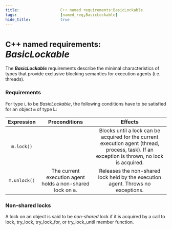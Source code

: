 ```yaml
---
title:                  C++ named requirements:BasicLockable   
tags:                   [named_req,BasicLockable]
hide_title:             true
---
```



# <Since v='cpp11'><small>C++ named requirements:</small> *BasicLockable*</Since>

The ***BasicLockable*** requirements describe the minimal characteristics of types that provide exclusive blocking semantics for execution agents (i.e. threads).

### Requirements
For type `L` to be *BasicLockable*, the following conditions have to be satisfied for an object `m` of type **L**:

| **Expression** | **Preconditions**                                           | **Effects**                                                                                                                                  |
|:--------------:|:-----------------------------------------------------------:|:--------------------------------------------------------------------------------------------------------------------------------------------:|
| `m.lock()`     |                                                             | Blocks until a lock can be acquired for the current execution agent (thread, process, task). If an exception is thrown, no lock is acquired. |
| `m.unlock()`   | The current execution agent holds a non-shared lock on `m`. | Releases the non-shared lock held by the execution agent. Throws no exceptions.                                                              |

### Non-shared locks
A lock on an object is said to be *non-shared* lock if it is acquired by a call to lock, try_lock, try_lock_for, or try_lock_until member function.